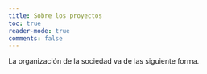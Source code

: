 ```yaml
---
title: Sobre los proyectos
toc: true
reader-mode: true
comments: false
---
```


La organización de la sociedad va de las siguiente forma.